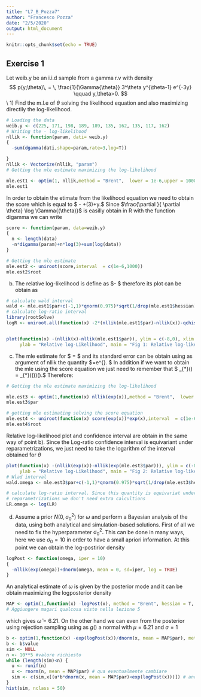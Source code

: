 ```yaml
---
title: "L7_B_Pozza7"
author: "Francesco Pozza"
date: "2/5/2020"
output: html_document
---
```


```r
knitr::opts_chunk$set(echo = TRUE)
```

## Exercise 1 

Let weib.y be an i.i.d sample from a gamma r.v with density $$ p(y;\theta)\, = \, \frac{1}{\Gamma{\theta}} 3^\theta y^{\theta-1} e^{-3y} \qquad y,\theta>0.  $$\\
1) Find the m.l.e of $\theta$ solving the likelihood equation and also maximizing directily the log-likelihood.
```r
# Loading the data
weib.y <- c(225, 171, 198, 189, 189, 135, 162, 135, 117, 162)
# Writing the - log-likelihood
nllik <- function(param, dati= weib.y)
{
  -sum(dgamma(dati,shape=param,rate=3,log=T))

}
nllik <- Vectorize(nllik, "param")
# Getting the mle estimate maximizing the log-likelihood

mle.est1 <- optim(1, nllik,method = "Brent",  lower = 1e-6,upper = 1000,hessian = T)
mle.est1

```

In order to obtain the etimate from the likelihood equation we need to obtain the score which is equal to 
$ - \frac{\partial }{ \partial \theta} \log \Gamma{(\theta)}+\log(3)+\log y.$ Since $\frac{\partial }{ \partial \theta} \log \Gamma{(\theta)}$ is easilly obtain in R with the function digamma we can write 
```r
score <- function(param, data=weib.y)
{
  n <- length(data)
  -n*digamma(param)+n*log(3)+sum(log(data))
}

# Getting the mle estimate
mle.est2 <- uniroot(score,interval  = c(1e-6,1000))
mle.est2$root
```
b) The relative log-likelihood is define as $\log \theta-\log \hat{\theta} $ therefore its plot can be obtain as
```r
# calculate wald interval
wald <- mle.est1$par+c(-1,1)*qnorm(0.975)*sqrt(1/drop(mle.est1$hessian))
# calculate log-ratio interval 
library(rootSolve)
logR <- uniroot.all(function(x) -2*(nllik(mle.est1$par)-nllik(x))-qchisq(0.95, df=1) , interval = c(1,1000) )


plot(function(x) -(nllik(x)-nllik(mle.est1$par)), ylim = c(-8,0), xlim = c(460,540), xlab=expression(theta),
     ylab = "Relative log-Likelihood", main = "Fig 1: Relative log-likelihood plot")
```
c) The mle estimate for $ \omega = \log \theta$ and its standard error can be obtain using as argument of nllik the quantity $\theta =e^{\omega}. $ In addition if we want to obtain the mle using the score equation we just need to remember that $ \ell_{*}(\omega) = \ell_{*}(\theta(\omega))\frac{\partial}{\partial \omega}\theta(\omega).$ Therefore:
```r
# Getting the mle estimate maximizing the log-likelihood

mle.est3 <- optim(1,function(x) nllik(exp(x)),method = "Brent",  lower = 1e-6,upper = 1000,hessian = T)
mle.est3$par

# getting mle estimating solving the score equation
mle.est4 <- uniroot(function(x) score(exp(x))*exp(x),interval  = c(1e-6,1000))
mle.est4$root

```
Relative log-likelihood plot and confidence interval are obtain in the same way of point b). Since the Log-ratio confidence interval is equivariant under reparametrizations, we just need to take the logarithm of the interval obtained for $\theta$
```r
plot(function(x) -(nllik(exp(x))-nllik(exp(mle.est3$par))), ylim = c(-8,0), xlim = c(6.1,6.30), xlab=expression(omega),
     ylab = "Relative log-Likelihood", main = "Fig 2: Relative log-likelihood plot")
# Wlad interval
wald.omega <- mle.est3$par+c(-1,1)*qnorm(0.975)*sqrt(1/drop(mle.est3$hessian))

# calculate log-ratio interval. Since this quantity is equivariat under
# reparametrizations we don't need extra calcultions
LR.omega <- log(LR)
```

d) Assume a prior $N(0,\sigma^2_0)$ for $\omega$ and perform a Bayesian analysis of the data, using both analytical and simulation-based solutions.
First of all we need to fix the hyperparameter $\sigma^2_0.$ This can be done in many ways, here we use $\sigma_0=10$ in order to have a small apriori information. At this point we can obtain the log-postirior density
```r
logPost <- function(omega, iper = 10)
{
  -nllik(exp(omega))+dnorm(omega, mean = 0, sd=iper, log = TRUE)
}
```
An analytical estimate of $\omega$ is given by the posterior mode and it can be obtain maximizing the logposterior density
```r

MAP <- optim(1,function(x) -logPost(x), method = "Brent", hessian = T, lower = -30, upper = 30 ) 
# Aggiungere magari qualcosa visto nella lezione 5
```
which gives $\hat{\omega}=6.21.$
On the other hand we can even from the posterior using rejection sampling using as $g()$ a normal with $\mu = 6.21$ and $\sigma=1$
```r
b <- optim(1,function(x) -exp(logPost(x))/dnorm(x, mean = MAP$par), method = "Brent" ,lower = 1, upper = 15)
b <- b$value
sim <- NULL
n <- 10**5 #valore richiesto
while (length(sim)<n) {
  u <- runif(n)
  x <- rnorm(n, mean = MAP$par) # qua eventualmente cambiare
  sim <- c(sim,x[(u*b*dnorm(x, mean = MAP$par)<exp(logPost(x)))]) # anche qua vanno cambiate le densità
}
hist(sim, nclass = 50)



```

